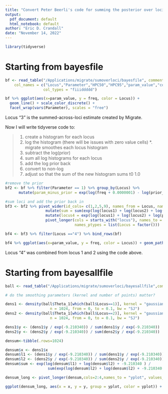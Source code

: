```yaml
---
title: "Convert Peter Beerli's code for summing the posterior over loci into R"
output:
  pdf_document: default
  html_notebook: default
author: "Eric D. Crandall"
date: "November 14, 2022"
---
```


```r
library(tidyverse)
```


# Starting from bayesfile



```r
bf <- read_table("/Applications/migrate/sumoverloci/bayesfile", comment = "#",
    col_names = c("Locus","Parameter","HPC50","HPC95","param_value","count","freq","cumulative_freq","prior_freq"), 
                 col_types = "fiiiddddd")

bf %>% ggplot(aes(x=param_value, y = freq, color = Locus)) + 
  geom_line() + scale_color_discrete() + 
  facet_wrap(vars(Parameter), scales = "free")

```

Locus "3" is the summed-across-loci estimate created by Migrate.


Now I will write tidyverse code to:

> 1. create a histogram for each locus
2. log the histogram (there will be issues with zero value cells)
*. migrate smoothes each locus histogram
3. subtract the log(prior)
4. sum all log histograms for each locus
5. add the log prior back
6. convert to non-log
7. adjust so that the sum of the new histogram sums t0 1.0


```r

#remove the prior
bf2 <- bf %>% filter(Parameter == 1) %>% group_by(Locus) %>% 
      mutate(param_minus_prior = exp(log(freq + 0.0000001) - log(prior_freq + 0.0000001)) / sum(freq))

#sum loci and add the prior back in
bf3 <- bf2 %>% pivot_wider(id_cols= c(1,2,5,9), names_from = Locus, names_prefix = "locus", values_from = param_minus_prior) %>% 
                  mutate(sum = sum(exp(log(locus1) + log(locus2) + log(prior_freq)))) %>% 
                  mutate(locus4 = exp(log(locus1) + log(locus2) + log(prior_freq))/sum) %>% 
                  pivot_longer(cols = starts_with("locus"), names_to = "Locus", names_prefix = "locus", values_to = "freq",
                               names_ptypes = list(Locus = factor()))

bf4 <- bf3 %>% filter(Locus =="4") %>% bind_rows(bf)

bf4 %>% ggplot(aes(x=param_value, y = freq, color = Locus)) + geom_path() + scale_color_discrete() + facet_wrap(vars(Parameter), scales = "free")
```

Locus "4" was combined from locus 1 and 2 using the code above.

# Starting from bayesallfile

```r
ball <- read_table("/Applications/migrate/sumoverloci/bayesallfile",comment = "#")

# do the smoothing parameters (kernel and number of points) matter?

dens1 <- density(ball$Theta_1[which(ball$Locus==1)], kernel = "gaussian", 
                    n = 1024, from = 0, to = 0.1, bw = "SJ")
dens2 <- density(ball$Theta_1[which(ball$Locus==2)], kernel = "gaussian",
                    n = 1024, from = 0, to = 0.1, bw = "SJ")

dens1$y <- (dens1$y / exp(-9.210340)) / sum(dens1$y / exp(-9.210340))
dens2$y <- (dens2$y / exp(-9.210340)) / sum(dens2$y / exp(-9.210340))

densum<-tibble(.rows=1024)

densum$x <- dens1$x
densum$l1 <- (dens1$y / exp(-9.210340)) / sum(dens1$y / exp(-9.210340))
densum$l2 <- (dens2$y / exp(-9.210340)) / sum(dens2$y / exp(-9.210340))
densum$sum <- exp(log(densum$l1) + log(densum$l2) + -9.210340 ) / 
                   sum(exp(log(densum$l2) + log(densum$l2) + -9.210340 ))

densum_long <- pivot_longer(densum,cols=2:4,names_to = "yplot", values_to = "y")

ggplot(densum_long, aes(x = x, y = y, group = yplot, color = yplot)) + geom_line()

```


